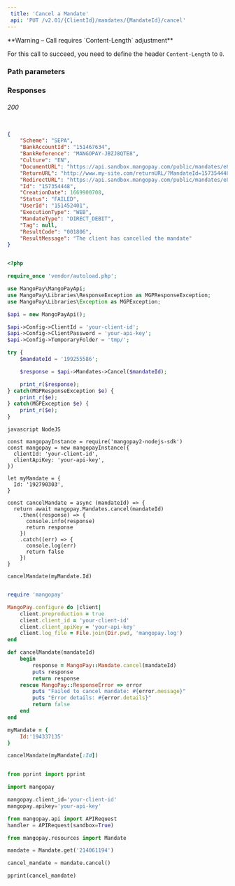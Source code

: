 ```yaml
---  
 title: 'Cancel a Mandate'  
 api: 'PUT /v2.01/{ClientId}/mandates/{MandateId}/cancel'  
---  
```


  

<Warning>  
**Warning – Call requires `Content-Length` adjustment** 
  
For this call to succeed, you need to define the header `Content-Length` to `0`.  
</Warning>  

### Path parameters  

<MandateId />  

### Responses  

###### 200   

<SchemeResponse />  

<BankAccountIdResponse />  

<BankReferenceResponse />  

<CultureResponse />  

<DocumentURLResponse />  

<ReturnURLResponse />  

<RedirectURLResponse />  

<IdResponse />  

<CreationDateResponse />  

<StatusResponse />  

<UserIdResponse />  

<ExecutionTypeResponse />  

<MandateTypeResponse />  

<TagResponse />  

<ResultCodeResponse />  

<ResultMessageResponse />  

 <ResponseExample>  

```json 200  

{
    "Scheme": "SEPA",
    "BankAccountId": "151467634",
    "BankReference": "MANGOPAY-JBZJ8QTE8",
    "Culture": "EN",
    "DocumentURL": "https://api.sandbox.mangopay.com/public/mandates/e8a73d/ec2f78ae35ee4fbcaf990ef5ea7d6eff/document",
    "ReturnURL": "http://www.my-site.com/returnURL/?MandateId=157354448",
    "RedirectURL": "https://api.sandbox.mangopay.com/public/mandates/e8a73d/ec2f78ae35ee4fbcaf990ef5ea7d6eff/confirmation",
    "Id": "157354448",
    "CreationDate": 1669900708,
    "Status": "FAILED",
    "UserId": "151452401",
    "ExecutionType": "WEB",
    "MandateType": "DIRECT_DEBIT",
    "Tag": null,
    "ResultCode": "001806",
    "ResultMessage": "The client has cancelled the mandate"
}  

 ```  

 </ResponseExample>  

<RequestExample>  
  
```php PHP  

<?php 

require_once 'vendor/autoload.php';

use MangoPay\MangoPayApi;
use MangoPay\Libraries\ResponseException as MGPResponseException;
use MangoPay\Libraries\Exception as MGPException;

$api = new MangoPayApi();

$api->Config->ClientId = 'your-client-id';
$api->Config->ClientPassword = 'your-api-key';
$api->Config->TemporaryFolder = 'tmp/';

try {
    $mandateId = '199255586';

    $response = $api->Mandates->Cancel($mandateId);

    print_r($response);
} catch(MGPResponseException $e) {
    print_r($e);
} catch(MGPException $e) {
    print_r($e);
}  
```  

```  
javascript NodeJS  

const mangopayInstance = require('mangopay2-nodejs-sdk')
const mangopay = new mangopayInstance({
  clientId: 'your-client-id',
  clientApiKey: 'your-api-key',
})

let myMandate = {
  Id: '192790303',
}

const cancelMandate = async (mandateId) => {
  return await mangopay.Mandates.cancel(mandateId)
    .then((response) => {
      console.info(response)
      return response
    })
    .catch((err) => {
      console.log(err)
      return false
    })
}

cancelMandate(myMandate.Id)  
```  

  
```ruby Ruby  

require 'mangopay'

MangoPay.configure do |client|
    client.preproduction = true
    client.client_id = 'your-client-id'
    client.client_apiKey = 'your-api-key'
    client.log_file = File.join(Dir.pwd, 'mangopay.log')
end

def cancelMandate(mandateId)
    begin
        response = MangoPay::Mandate.cancel(mandateId)
        puts response
        return response
    rescue MangoPay::ResponseError => error
        puts "Failed to cancel mandate: #{error.message}"
        puts "Error details: #{error.details}"
        return false
    end
end

myMandate = {
    Id:'194337135'
}

cancelMandate(myMandate[:Id])  
```  

  
```python Python  

from pprint import pprint

import mangopay

mangopay.client_id='your-client-id'
mangopay.apikey='your-api-key'

from mangopay.api import APIRequest
handler = APIRequest(sandbox=True)

from mangopay.resources import Mandate

mandate = Mandate.get('214061194')

cancel_mandate = mandate.cancel()

pprint(cancel_mandate)  
```  

  
</RequestExample>
